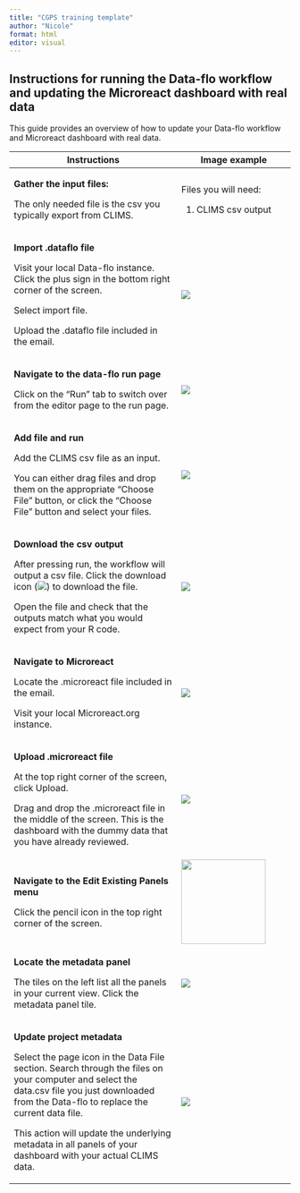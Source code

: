 ```yaml
---
title: "CGPS training template"
author: "Nicole"
format: html
editor: visual
---
```


## Instructions for running the Data-flo workflow and updating the Microreact dashboard with real data  

This guide provides an overview of how to update your Data-flo workflow and Microreact dashboard with real data.

+-------------------------------------------------------------------------------------------------------------------------------------------------------------------------------------------------------------------------------------------------------------------------------------------------------------+----------------------------------------------------------------------------------------------------------------------------------------------------------------------------------------------------------------+
| Instructions                                                                                                                                                                                                                                                                                                | Image example                                                                                                                                                                                                  |
+=============================================================================================================================================================================================================================================================================================================+================================================================================================================================================================================================================+
| **Gather the input files:**                                                                                                                                                                                                                                                                                 | Files you will need:                                                                                                                                                                                           |
|                                                                                                                                                                                                                                                                                                             |                                                                                                                                                                                                                |
| The only needed file is the csv you typically export from CLIMS.                                                                                                                                                                                                                                            | 1.  CLIMS csv output                                                                                                                                                                                           |
+-------------------------------------------------------------------------------------------------------------------------------------------------------------------------------------------------------------------------------------------------------------------------------------------------------------+----------------------------------------------------------------------------------------------------------------------------------------------------------------------------------------------------------------+
| **Import .dataflo file**                                                                                                                                                                                                                                                                                    | ![](https://lh7-us.googleusercontent.com/ZcmTUaA3J1nJgaWwFXyND8rfaKFooBBpHf1adGJZglvVjhZtBvw9BKudGZTTEFmTM_0E2eOdV_HNiL6lUDuXUhaesxT5QPbKqRDLMfEmpDAi_puNNM7vmH7-C_dXJBPw9BBIJg66JDUl8BzGNQ07Rc0)              |
|                                                                                                                                                                                                                                                                                                             |                                                                                                                                                                                                                |
| Visit your local Data-flo instance. Click the plus sign in the bottom right corner of the screen.                                                                                                                                                                                                           |                                                                                                                                                                                                                |
|                                                                                                                                                                                                                                                                                                             |                                                                                                                                                                                                                |
| Select import file.                                                                                                                                                                                                                                                                                         |                                                                                                                                                                                                                |
|                                                                                                                                                                                                                                                                                                             |                                                                                                                                                                                                                |
| Upload the .dataflo file included in the email.                                                                                                                                                                                                                                                             |                                                                                                                                                                                                                |
+-------------------------------------------------------------------------------------------------------------------------------------------------------------------------------------------------------------------------------------------------------------------------------------------------------------+----------------------------------------------------------------------------------------------------------------------------------------------------------------------------------------------------------------+
| **Navigate to the data-flo run page**                                                                                                                                                                                                                                                                       | ![](https://lh7-us.googleusercontent.com/mqgdz-EBwwhzg_3F_Hm7L6O0Dldsl8bEhSC-mLMR6O0El7Dn9449tdKOk67uTGjeAUQOYlnZvTaKDKC2n0tgJ9YxLCN9NXwP6C5m2cGLvBPvl6nhWgiEAN602RoMxS7hwxFNRqTsFsZTQyuKFWboqH8)              |
|                                                                                                                                                                                                                                                                                                             |                                                                                                                                                                                                                |
| Click on the “Run” tab to switch over from the editor page to the run page.                                                                                                                                                                                                                                 |                                                                                                                                                                                                                |
+-------------------------------------------------------------------------------------------------------------------------------------------------------------------------------------------------------------------------------------------------------------------------------------------------------------+----------------------------------------------------------------------------------------------------------------------------------------------------------------------------------------------------------------+
| **Add file and run**                                                                                                                                                                                                                                                                                        | ![](https://lh7-us.googleusercontent.com/59_vWgPVJDtBZ_X9ihpet82eS2uaU2HfCDKUz0-xCbjYpYswIc61v7DyvgJY5Fa5IuekMRbUkSS8eccxObuKFacNQ7dtMk8Micb37BKzAowg7GErlBPlBKt6HUqFXaXmAqbMarSwshG_RSr1KXQzCQI)              |
|                                                                                                                                                                                                                                                                                                             |                                                                                                                                                                                                                |
| Add the CLIMS csv file as an input.                                                                                                                                                                                                                                                                         |                                                                                                                                                                                                                |
|                                                                                                                                                                                                                                                                                                             |                                                                                                                                                                                                                |
| You can either drag files and drop them on the appropriate “Choose File” button, or click the “Choose File” button and select your files.                                                                                                                                                                   |                                                                                                                                                                                                                |
+-------------------------------------------------------------------------------------------------------------------------------------------------------------------------------------------------------------------------------------------------------------------------------------------------------------+----------------------------------------------------------------------------------------------------------------------------------------------------------------------------------------------------------------+
| **Download the csv output**                                                                                                                                                                                                                                                                                 | ![](https://lh7-us.googleusercontent.com/BDBARReaqqnnopqDjavl14TB4vNbxIqFeJfQNJktddivi06DHTtIlKyN6o7v0s2P2IcQwRTH5qeMhFUOnL3MATK3yLlRkXNs4Ov0NP-gnQDx1Od0uL0d7r0AO2M-QhOq9evsViKKLTS1t6emENArCmY)              |
|                                                                                                                                                                                                                                                                                                             |                                                                                                                                                                                                                |
| After pressing run, the workflow will output a csv file. Click the download icon (![](https://lh7-us.googleusercontent.com/h0A9uq8OI84o1hb6uqwVF2LZlGYbLjEBkM8lH5JF_T1q3JtwW2Oqudb9yUGSeDKTavKDEFxfPiqcLf9j5g87as1RqFwRxCxaTjEoJBpTud2LIxdkcy96P-5ogN43vud3Mde9GyVEbm-qSN1rS9f8kAI)) to download the file.  |                                                                                                                                                                                                                |
|                                                                                                                                                                                                                                                                                                             |                                                                                                                                                                                                                |
| Open the file and check that the outputs match what you would expect from your R code.                                                                                                                                                                                                                      |                                                                                                                                                                                                                |
+-------------------------------------------------------------------------------------------------------------------------------------------------------------------------------------------------------------------------------------------------------------------------------------------------------------+----------------------------------------------------------------------------------------------------------------------------------------------------------------------------------------------------------------+
| **Navigate to Microreact**                                                                                                                                                                                                                                                                                  | ![](https://lh7-us.googleusercontent.com/eiNg0XZ9ctF4eYQtdsLeO-ExA4I5C-quBwrgpRPC_tXKm6m9sOscV4xQHBHiRmXDnUzIe3Bz1iMcTvZPMqQbrvIUlwuZNfG_ja7hbWlj1NY9MPCDCNddL6oSXGmTJPSyS6x_xT9PQmSnpZchUk6kJmE)              |
|                                                                                                                                                                                                                                                                                                             |                                                                                                                                                                                                                |
| Locate the .microreact file included in the email.                                                                                                                                                                                                                                                          |                                                                                                                                                                                                                |
|                                                                                                                                                                                                                                                                                                             |                                                                                                                                                                                                                |
| Visit your local Microreact.org instance.                                                                                                                                                                                                                                                                   |                                                                                                                                                                                                                |
+-------------------------------------------------------------------------------------------------------------------------------------------------------------------------------------------------------------------------------------------------------------------------------------------------------------+----------------------------------------------------------------------------------------------------------------------------------------------------------------------------------------------------------------+
| **Upload .microreact file**                                                                                                                                                                                                                                                                                 | ![](https://lh7-us.googleusercontent.com/x9wnUrvrCngkZJlT_pIgIUJm7XDrSs4-uNdJwmZJnrnYTXqLblspDM05rRKY560oWrlaQG9WGpXtO2rODgi6lCIVDE00gZmya3hpW4PzGfbwYJEnjuQ3H2a-hrbYw8DscEuxY-f_enrg54iwanj7hJY)              |
|                                                                                                                                                                                                                                                                                                             |                                                                                                                                                                                                                |
| At the top right corner of the screen, click Upload.                                                                                                                                                                                                                                                        |                                                                                                                                                                                                                |
|                                                                                                                                                                                                                                                                                                             |                                                                                                                                                                                                                |
| Drag and drop the .microreact file in the middle of the screen. This is the dashboard with the dummy data that you have already reviewed.                                                                                                                                                                   |                                                                                                                                                                                                                |
+-------------------------------------------------------------------------------------------------------------------------------------------------------------------------------------------------------------------------------------------------------------------------------------------------------------+----------------------------------------------------------------------------------------------------------------------------------------------------------------------------------------------------------------+
| **Navigate to the Edit Existing Panels menu**                                                                                                                                                                                                                                                               | ![](https://lh7-us.googleusercontent.com/1t0fxAE4JjKGgeYgvR7lj4ee9fyQfLowcD3pmH1sVLUJcgpU66gUg9eUXacHMBMSoPScKL-5fXs7SHxDcDP6wvRuFwMmUlDLbzyooHE5-hujafCcioNDeQCHU-ez6DFdqIoe0KgQbCDgFcCNpw01ySQ){width="151"} |
|                                                                                                                                                                                                                                                                                                             |                                                                                                                                                                                                                |
| Click the pencil icon in the top right corner of the screen.                                                                                                                                                                                                                                                |                                                                                                                                                                                                                |
+-------------------------------------------------------------------------------------------------------------------------------------------------------------------------------------------------------------------------------------------------------------------------------------------------------------+----------------------------------------------------------------------------------------------------------------------------------------------------------------------------------------------------------------+
| **Locate the metadata panel**                                                                                                                                                                                                                                                                               | ![](https://lh7-us.googleusercontent.com/fYzGlPDt98o4_rw34wvhaOiY76SFHLvZr-4pmNIsXedyLS5mgzDdJbtSZlZcwm2ggz5tjlUFzbmfhFGxbXDp_EC4Dv0SWLonNZqiRU3rVqhlr94R23c1rpLM5AFYGiT_IHZs0U3FLaCvxJ4K7cwtXXc)              |
|                                                                                                                                                                                                                                                                                                             |                                                                                                                                                                                                                |
| The tiles on the left list all the panels in your current view. Click the metadata panel tile.                                                                                                                                                                                                              |                                                                                                                                                                                                                |
+-------------------------------------------------------------------------------------------------------------------------------------------------------------------------------------------------------------------------------------------------------------------------------------------------------------+----------------------------------------------------------------------------------------------------------------------------------------------------------------------------------------------------------------+
| **Update project metadata**                                                                                                                                                                                                                                                                                 | ![](https://lh7-us.googleusercontent.com/Gs9bK6sFUSwRq5CQd_CMQB2fKXbAMaHsRGrSezVwL3hiycxIdS8bDQJhjEhvg07uhr6lk6oJ7Cs8E-Mprd7dgAPa_jSgv1t4KGVefqEb7C78EEhRJKOMo5zWvtTe_p7f4KlMNPdLPpMja5pwbQ8TabQ)              |
|                                                                                                                                                                                                                                                                                                             |                                                                                                                                                                                                                |
| Select the page icon in the Data File section. Search through the files on your computer and select the data.csv file you just downloaded from the Data-flo to replace the current data file.                                                                                                               |                                                                                                                                                                                                                |
|                                                                                                                                                                                                                                                                                                             |                                                                                                                                                                                                                |
| This action will update the underlying metadata in all panels of your dashboard with your actual CLIMS data.                                                                                                                                                                                                |                                                                                                                                                                                                                |
+-------------------------------------------------------------------------------------------------------------------------------------------------------------------------------------------------------------------------------------------------------------------------------------------------------------+----------------------------------------------------------------------------------------------------------------------------------------------------------------------------------------------------------------+
